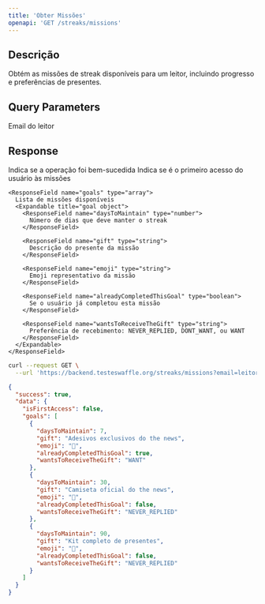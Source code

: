 ```yaml
---
title: 'Obter Missões'
openapi: 'GET /streaks/missions'
---
```


## Descrição

Obtém as missões de streak disponíveis para um leitor, incluindo progresso e preferências de presentes.

## Query Parameters

<ParamField query="email" type="string" required>
  Email do leitor
</ParamField>

## Response

<ResponseField name="success" type="boolean">
  Indica se a operação foi bem-sucedida
</ResponseField>

<ResponseField name="data" type="object">
  <Expandable title="properties">
    <ResponseField name="isFirstAccess" type="boolean">
      Indica se é o primeiro acesso do usuário às missões
    </ResponseField>

    <ResponseField name="goals" type="array">
      Lista de missões disponíveis
      <Expandable title="goal object">
        <ResponseField name="daysToMaintain" type="number">
          Número de dias que deve manter o streak
        </ResponseField>

        <ResponseField name="gift" type="string">
          Descrição do presente da missão
        </ResponseField>

        <ResponseField name="emoji" type="string">
          Emoji representativo da missão
        </ResponseField>

        <ResponseField name="alreadyCompletedThisGoal" type="boolean">
          Se o usuário já completou esta missão
        </ResponseField>

        <ResponseField name="wantsToReceiveTheGift" type="string">
          Preferência de recebimento: NEVER_REPLIED, DONT_WANT, ou WANT
        </ResponseField>
      </Expandable>
    </ResponseField>
  </Expandable>
</ResponseField>

<RequestExample>

```bash
curl --request GET \
  --url 'https://backend.testeswaffle.org/streaks/missions?email=leitor@exemplo.com'
```

</RequestExample>

<ResponseExample>

```json
{
  "success": true,
  "data": {
    "isFirstAccess": false,
    "goals": [
      {
        "daysToMaintain": 7,
        "gift": "Adesivos exclusivos do the news",
        "emoji": "🎯",
        "alreadyCompletedThisGoal": true,
        "wantsToReceiveTheGift": "WANT"
      },
      {
        "daysToMaintain": 30,
        "gift": "Camiseta oficial do the news",
        "emoji": "👕",
        "alreadyCompletedThisGoal": false,
        "wantsToReceiveTheGift": "NEVER_REPLIED"
      },
      {
        "daysToMaintain": 90,
        "gift": "Kit completo de presentes",
        "emoji": "🎁",
        "alreadyCompletedThisGoal": false,
        "wantsToReceiveTheGift": "NEVER_REPLIED"
      }
    ]
  }
}
```

</ResponseExample>